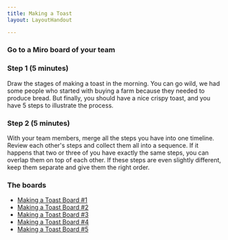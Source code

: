 ```yaml
---
title: Making a Toast
layout: LayoutHandout

---
```



###  Go to a Miro board of your team

### Step 1 (5 minutes)

Draw the stages of making a toast in the morning. You can go wild, we had some people who started with buying a farm because they needed to produce bread. But finally, you should have a nice crispy toast, and you have 5 steps to illustrate the process.

### Step 2 (5 minutes)

With your team members, merge all the steps you have into one timeline. Review each other's steps and collect them all into a sequence. If it happens that two or three of you have exactly the same steps, you can overlap them on top of each other. If these steps are even slightly different, keep them separate and give them the right order.

### The boards

* [Making a Toast Board #1](https://miro.com/app/board/o9J_lHcRA0g=/)
* [Making a Toast Board #2](https://miro.com/app/board/o9J_lHcRAxA=/)
* [Making a Toast Board #3](https://miro.com/app/board/o9J_lHcRA8c=/)
* [Making a Toast Board #4](https://miro.com/app/board/o9J_lHcRA5A=/)
* [Making a Toast Board #5](https://miro.com/app/board/o9J_lHcRAEc=/)